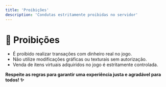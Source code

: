 ```yaml
---
title: 'Proibições'
description: 'Condutas estritamente proibidas no servidor'
---
```


# 🚫 Proibições

- É proibido realizar transações com dinheiro real no jogo.
- Não utilize modificações gráficas ou texturais sem autorização.
- Venda de itens virtuais adquiridos no jogo é estritamente controlada.

**Respeite as regras para garantir uma experiência justa e agradável para todos! ✨**